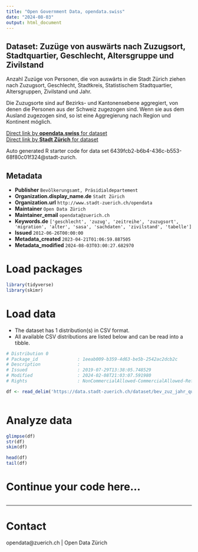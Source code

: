 ```yaml
---
title: "Open Government Data, opendata.swiss"
date: "2024-08-03"
output: html_document
---
```


## Dataset: Zuzüge von auswärts nach Zuzugsort, Stadtquartier, Geschlecht, Altersgruppe und Zivilstand


Anzahl Zuzüge von Personen, die von auswärts in die Stadt Zürich ziehen nach Zuzugsort, Geschlecht, Stadtkreis, Statistischem Stadtquartier, Altersgruppen, Zivilstand und Jahr. 

Die Zuzugsorte sind auf Bezirks- und Kantonensebene aggregiert, von denen die Personen aus der Schweiz zugezogen sind. Wenn sie aus dem Ausland zugezogen sind, so ist eine Aggregierung nach Region und Kontinent möglich.


[Direct link by **opendata.swiss** for dataset](https://opendata.swiss/de/dataset/zuzuge-von-auswarts-nach-zuzugsort-stadtquartier-geschlecht-altersgruppe-und-zivilstand-se-1993)<br>
[Direct link by **Stadt Zürich** for dataset](https://data.stadt-zuerich.ch/dataset/bev_zuz_jahr_quartier_ag_zivilstand_od3512)

Auto generated R starter code for data set 6439fcb2-b6b4-436c-b553-68f80c01f324@stadt-zurich.

## Metadata

- **Publisher** `Bevölkerungsamt, Präsidialdepartement`
- **Organization.display_name.de** `Stadt Zürich`
- **Organization.url** `http://www.stadt-zuerich.ch/opendata`
- **Maintainer** `Open Data Zürich`
- **Maintainer_email** `opendata@zuerich.ch`
- **Keywords.de** `['geschlecht', 'zuzug', 'zeitreihe', 'zuzugsort', 'migration', 'alter', 'sasa', 'sachdaten', 'zivilstand', 'tabelle']`
- **Issued** `2012-06-26T00:00:00`
- **Metadata_created** `2023-04-21T01:06:59.887505`
- **Metadata_modified** `2024-08-03T03:00:27.682970`


# Load packages

```r

library(tidyverse)
library(skimr)

```

# Load data

-   The dataset has 1 distribution(s) in CSV format.
-   All available CSV distributions are listed below and can be read into a tibble.

```r

# Distribution 0
# Package_id               : 1eeab009-b359-4d63-be5b-2542ac2dcb2c
# Description              : 
# Issued                   : 2019-07-29T13:38:05.748529
# Modified                 : 2024-02-08T21:03:07.591980
# Rights                   : NonCommercialAllowed-CommercialAllowed-ReferenceNotRequired

df <- read_delim('https://data.stadt-zuerich.ch/dataset/bev_zuz_jahr_quartier_ag_zivilstand_od3512/download/BEV351OD3512.csv')



```

# Analyze data

```r

glimpse(df)
str(df)
skim(df)

head(df)
tail(df)

```

# Continue your code here...

```r

```

------------------------------------------------------------------------

# Contact

opendata@zuerich.ch | Open Data Zürich
